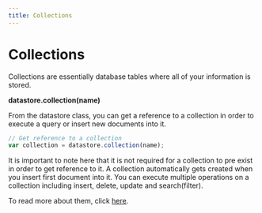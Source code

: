 ```yaml
---
title: Collections
---
```


# Collections

Collections are essentially database tables where all of your information is stored.

**datastore.collection(name)**

From the datastore class, you can get a reference to a collection in order to execute a query or insert new documents into it.

```js
// Get reference to a collection
var collection = datastore.collection(name);
```

It is important to note here that it is not required for a collection to pre exist in order to get reference to it. A collection automatically gets created when you insert first document into it. 
You can execute multiple operations on a collection including insert, delete, update and search(filter).

To read more about them, click [here](/references/client-sdk/datastore/collection/insert).